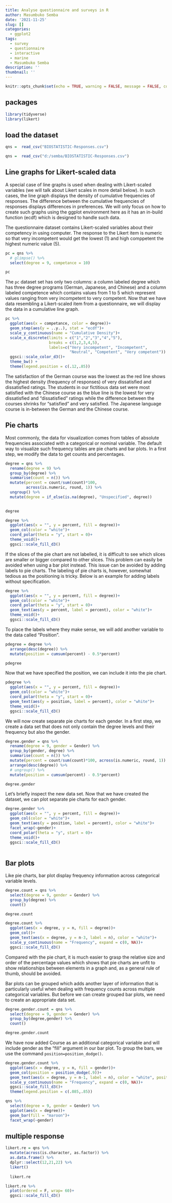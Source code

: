 ```yaml
---
title: Analyse questionnaire and surveys in R
author: Masumbuko Semba
date: '2021-11-25'
slug: []
categories:
  - ggplot2
tags:
  - survey
  - questionnaire
  - interactive
  - marine
  - Masumbuko Semba
description: ''
thumbnail: ''
---
```




```r
knitr::opts_chunk$set(echo = TRUE, warning = FALSE, message = FALSE, comment = "")

```

## packages
```r
library(tidyverse)
library(likert)
```
## load the dataset


```r
qns =  read_csv("BIOSTATISTIC-Responses.csv")
```

```r
qns =  read_csv("d:/semba/BIOSTATISTIC-Responses.csv")
```

## Line graphs for Likert-scaled data

A special case of line graphs is used when dealing with Likert-scaled variables (we will talk about Likert scales in more detail below). In such cases, the line graph displays the density of cumulative frequencies of responses. The difference between the cumulative frequencies of responses displays differences in preferences. We will only focus on how to create such graphs using the ggplot environment here as it has an in-build function (ecdf) which is designed to handle such data.

The questionnaire dataset contains Likert-scaled variables about their competency in using computer. The response to the Likert item is numeric so that very incompetent would get the lowest (1) and high comppetent the highest numeric value (5).


```r
pc = qns %>% 
  # glimpse() %>% 
  select(degree = 9, competance = 10)

pc
```

The `pc` dataset set has only two columns: a column labeled degree which has three degree programs (German, Japanese, and Chinese) and a column labeled competence which contains values from 1 to 5 which represent values ranging from very incompetent to very competent. Now that we have data resembling a Likert-scaled item from a questionnaire, we will display the data in a cumulative line graph.

```r
pc %>% 
  ggplot(aes(x = competance, color = degree))+
  geom_step(aes(y = ..y..), stat = "ecdf")+
  scale_y_continuous(name = "Cumulative Density")+ 
  scale_x_discrete(limits = c("1","2","3","4","5"), 
                   breaks = c(1,2,3,4,5),
                   labels=c("Very incompetent", "Incompetent", 
                            "Neutral", "Competent", "Very competent")) + 
  ggsci::scale_color_d3()+
  theme_bw() +
  theme(legend.position = c(.12,.85))
```

The satisfaction of the German course was the lowest as the red line shows the highest density (frequency of responses) of very dissatisfied and dissatisfied ratings. The students in our fictitious data set were most satisfied with the Chinese course as the blue line is the lowest for very dissatisfied and “dissatisfied” ratings while the difference between the courses shrinks for “satisfied” and very satisfied. The Japanese language course is in-between the German and the Chinese course.

## Pie charts
Most commonly, the data for visualization comes from tables of absolute frequencies associated with a categorical or nominal variable. The default way to visualize such frequency tables are pie charts and bar plots. In a first step, we modify the data to get counts and percentages.

```r

degree = qns %>% 
  rename(degree = 9) %>% 
  group_by(degree) %>% 
  summarise(count = n()) %>% 
  mutate(percent = count/sum(count)*100, 
         across(is.numeric, round, 1)) %>% 
  ungroup() %>% 
  mutate(degree = if_else(is.na(degree), "Unspecified", degree))
  

degree
```

```r
degree %>% 
  ggplot(aes(x = "", y = percent, fill = degree))+
  geom_col(color = "white")+
  coord_polar(theta = "y", start = 0)+
  theme_void()+
  ggsci::scale_fill_d3()
```
If the slices of the pie chart are not labelled, it is difficult to see which slices are smaller or bigger compared to other slices. This problem can easily be avoided when using a bar plot instead. This issue can be avoided by adding labels to pie charts. The labeling of pie charts is, however, somewhat tedious as the positioning is tricky. Below is an example for adding labels without specification.


```r
degree %>% 
  ggplot(aes(x = "", y = percent, fill = degree))+
  geom_col(color = "white")+
  coord_polar(theta = "y", start = 0)+
  geom_text(aes(y = percent, label = percent), color = "white")+
  theme_void()+
  ggsci::scale_fill_d3()
```

To place the labels where they make sense, we will add another variable to the data called “Position”.

```r
pdegree = degree %>% 
  arrange(desc(degree)) %>% 
  mutate(position = cumsum(percent) - 0.5*percent)

pdegree
```

Now that we have specified the position, we can include it into the pie chart.


```r
pdegree %>% 
  ggplot(aes(x = "", y = percent, fill = degree))+
  geom_col(color = "white")+
  coord_polar(theta = "y", start = 0)+
  geom_text(aes(y = position, label = percent), color = "white")+
  theme_void()+
  ggsci::scale_fill_d3()
```

We will now create separate pie charts for each gender. In a first step, we create a data set that does not only contain the degree levels and their frequency but also the gender.


```r
degree.gender = qns %>% 
  rename(degree = 9, gender = Gender) %>% 
  group_by(gender, degree) %>% 
  summarise(count = n()) %>% 
  mutate(percent = count/sum(count)*100, across(is.numeric, round, 1)) %>% 
  arrange(desc(degree)) %>% 
  # ungroup() %>% 
  mutate(position = cumsum(percent) - 0.5*percent)

degree.gender
```

Let’s briefly inspect the new data set. Now that we have created the dataset, we can plot separate pie charts for each gender.

```r

degree.gender %>% 
  ggplot(aes(x = "", y = percent, fill = degree))+
  geom_col(color = "white")+
  geom_text(aes(y = position, label = percent), color = "white")+
  facet_wrap(~gender)+
  coord_polar(theta = "y", start = 0)+
  theme_void()+
  ggsci::scale_fill_d3()
    
```
## Bar plots
Like pie charts, bar plot display frequency information across categorical variable levels.

```r
degree.count = qns %>% 
  select(degree = 9, gender = Gender) %>% 
  group_by(degree) %>% 
  count()

degree.count
```


```r
degree.count %>% 
  ggplot(aes(x = degree, y = n, fill = degree))+
  geom_col()+
  geom_text(aes(x = degree, y = n-3, label = n), color = "white")+
  scale_y_continuous(name = "Frequency", expand = c(0, NA))+
  ggsci::scale_fill_d3()
```

Compared with the pie chart, it is much easier to grasp the relative size and order of the percentage values which shows that pie charts are unfit to show relationships between elements in a graph and, as a general rule of thumb, should be avoided.

Bar plots can be grouped which adds another layer of information that is particularly useful when dealing with frequency counts across multiple categorical variables. But before we can create grouped bar plots, we need to create an appropriate data set.


```r
degree.gender.count = qns %>% 
  select(degree = 9, gender = Gender) %>% 
  group_by(degree,gender) %>% 
  count()

degree.gender.count
```

We have now added Course as an additional categorical variable and will include gender as the “fill” argument in our bar plot. To group the bars, we use the command `position=position_dodge()`.

```r
degree.gender.count %>% 
  ggplot(aes(x = degree, y = n, fill = gender))+
  geom_col(position = position_dodge(.9))+
  geom_text(aes(x = degree, y = n-1, label = n), color = "white", position = position_dodge(.9))+
  scale_y_continuous(name = "Frequency", expand = c(0, NA))+
  ggsci::scale_fill_d3()+
  theme(legend.position = c(.085,.85))
```

```r


qns %>% 
  select(degree = 9, gender = Gender) %>% 
  ggplot(aes(x = degree))+
  geom_bar(fill = "maroon")+
  facet_wrap(~gender)

```


## multiple response

```r
likert.re = qns %>% 
  mutate(across(is.character, as.factor)) %>% 
  as.data.frame() %>%   
  dplyr::select(12,21,22) %>% 
  likert() 
  
  likert.re
```


```r
likert.re %>% 
  plot(ordered = F, wrap= 60)+
  ggsci::scale_fill_d3()

```

